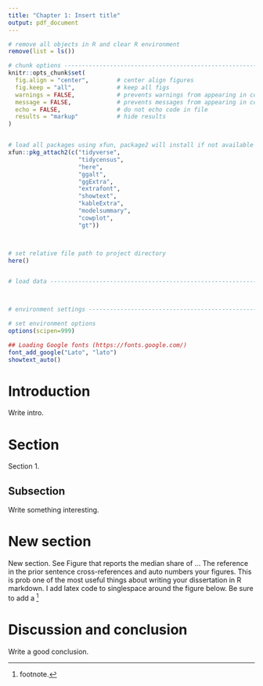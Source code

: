 ```yaml
---
title: "Chapter 1: Insert title"
output: pdf_document
---
```


```r

# remove all objects in R and clear R environment
remove(list = ls())

# chunk options ----------------------------------------------------------------
knitr::opts_chunk$set(
  fig.align = "center",        # center align figures
  fig.keep = "all",            # keep all figs
  warnings = FALSE,            # prevents warnings from appearing in code chunk
  message = FALSE,             # prevents messages from appearing in code chunk
  echo = FALSE,                # do not echo code in file
  results = "markup"           # hide results
)


# load all packages using xfun, package2 will install if not available
xfun::pkg_attach2(c("tidyverse",
                    "tidycensus",
                    "here",
                    "ggalt",
                    "ggExtra",
                    "extrafont",
                    "showtext", 
                    "kableExtra", 
                    "modelsummary",
                    "cowplot", 
                    "gt"))



# set relative file path to project directory
here()


# load data --------------------------------------------------------------------



# environment settings ---------------------------------------------------------

# set environment options
options(scipen=999)

## Loading Google fonts (https://fonts.google.com/)
font_add_google("Lato", "lato")
showtext_auto()

```

<!-- \fancyhf{}  -->
<!-- \renewcommand{\headrulewidth}{0pt}  -->
<!-- \rfoot{\thepage} -->
<!-- \pagestyle{fancy} -->
<!-- \pagenumbering{arabic} -->
\doublespacing


# Introduction {-}

Write intro.

# Section 

Section 1.

## Subsection 

Write something interesting.  

# New section

New section. See Figure \ref{fig:dumbbellrent} that reports the median share of ... The reference in the prior sentence cross-references and auto numbers your figures. This is prob one of the most useful things about writing your dissertation in R markdown. I add latex code to singlespace around the figure below. Be sure to add a ^[footnote.]

\begin{singlespace}
```r

knitr::include_graphics(here("figures/dumbbell_rent.jpeg"))

```
\end{singlespace}

# Discussion and conclusion

Write a good conclusion. 

